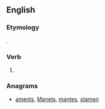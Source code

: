 ==English==

===Etymology===
{{suffix|name|est|lang=en}}.

===Verb===
{{head|en|verb form}}

# {{en-archaic second-person singular of|name|lang=en}}

===Anagrams===
* [[aments#English|aments]], [[Manets#English|Manets]], [[mantes#English|mantes]], [[stamen#English|stamen]]